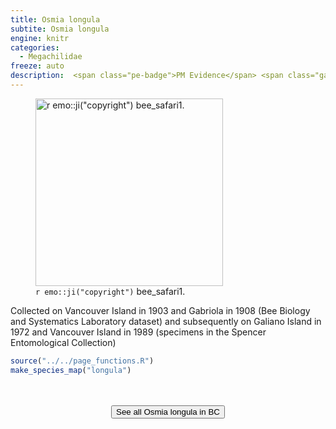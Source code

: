 ```yaml
---
title: Osmia longula
subtite: Osmia longula
engine: knitr
categories:
  - Megachilidae
freeze: auto
description:  <span class="pe-badge">PM Evidence</span> <span class="gali-badge">Galiano</span>
---
```

![`r emo::ji("copyright")` bee_safari1.](https://inaturalist-open-data.s3.amazonaws.com/photos/107687885/medium.jpeg){height=300}

Collected on Vancouver Island in 1903 and Gabriola in 1908 (Bee Biology and Systematics Laboratory dataset) and subsequently on Galiano Island in 1972 and Vancouver Island in 1989 (specimens in the Spencer Entomological Collection)



```r
source("../../page_functions.R")
make_species_map("longula")
```
<br><br>
<center>


<a href="https://www.zoology.ubc.ca/entomology/main/Hymenoptera/Megachilidae/Osmia%20longula.php"><button type="button" class="btn btn-secondary">See all Osmia longula in BC <i class="fa-solid fa-arrow-up-right-from-square"></i> </button></a>
</center>
